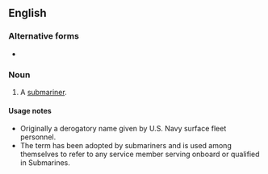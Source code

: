 ==English==

===Alternative forms===
* {{l|en|bubblehead}}

===Noun===
{{en-noun|head=[[bubble]]-[[head]]}}

# {{lb|en|military slang|derogatory}} A [[submariner]].

====Usage notes====
* Originally a derogatory name given by U.S. Navy surface fleet personnel.
* The term has been adopted by submariners and is used among themselves to refer to any service member serving onboard or qualified in Submarines.